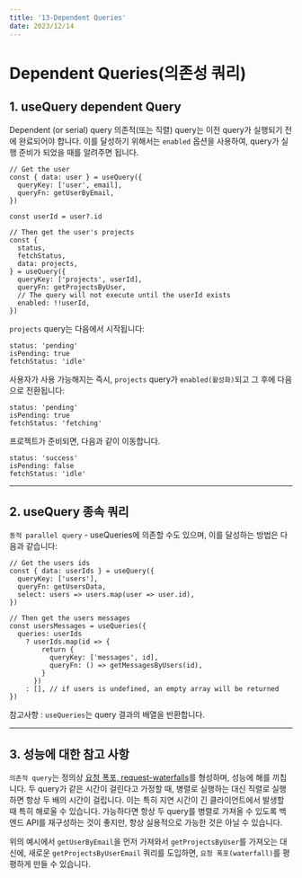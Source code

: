```yaml
---
title: '13-Dependent Queries'
date: 2023/12/14
---
```


# Dependent Queries(의존성 쿼리)

## 1. useQuery dependent Query

Dependent (or serial) query
의존적(또는 직렬) query는 이전 query가 실행되기 전에 완료되어야 합니다.
이를 달성하기 위해서는 `enabled` 옵션을 사용하여, query가 실행 준비가 되었을 때를 알려주면 됩니다.

```tsx
// Get the user
const { data: user } = useQuery({
  queryKey: ['user', email],
  queryFn: getUserByEmail,
})

const userId = user?.id

// Then get the user's projects
const {
  status,
  fetchStatus,
  data: projects,
} = useQuery({
  queryKey: ['projects', userId],
  queryFn: getProjectsByUser,
  // The query will not execute until the userId exists
  enabled: !!userId,
})
```

`projects` query는 다음에서 시작됩니다:

```tsx
status: 'pending'
isPending: true
fetchStatus: 'idle'
```

사용자가 사용 가능해지는 즉시, `projects` query가 `enabled(활성화)`되고 그 후에 다음으로 전환됩니다:

```tsx
status: 'pending'
isPending: true
fetchStatus: 'fetching'
```

프로젝트가 준비되면, 다음과 같이 이동합니다.

```tsx
status: 'success'
isPending: false
fetchStatus: 'idle'
```

---

## 2. useQuery 종속 쿼리

`동적 parallel query` - useQueries에 의존할 수도 있으며, 이를 달성하는 방법은 다음과 같습니다:

```tsx
// Get the users ids
const { data: userIds } = useQuery({
  queryKey: ['users'],
  queryFn: getUsersData,
  select: users => users.map(user => user.id),
})

// Then get the users messages
const usersMessages = useQueries({
  queries: userIds
    ? userIds.map(id => {
        return {
          queryKey: ['messages', id],
          queryFn: () => getMessagesByUsers(id),
        }
      })
    : [], // if users is undefined, an empty array will be returned
})
```

참고사항 : `useQueries`는 query 결과의 배열을 반환합니다.

---

## 3. 성능에 대한 참고 사항

`의존적 query`는 정의상 [요청 폭포, request-waterfalls](https://tanstack.com/query/latest/docs/react/guides/request-waterfalls)를 형성하며, 성능에 해를 끼칩니다.
두 query가 같은 시간이 걸린다고 가정할 때, 병렬로 실행하는 대신 직렬로 실행하면 항상 두 배의 시간이 걸립니다.
이는 특히 지연 시간이 긴 클라이언트에서 발생할 때 특히 해로울 수 있습니다.
가능하다면 항상 두 query를 병렬로 가져올 수 있도록 백엔드 API를 재구성하는 것이 좋지만,
항상 실용적으로 가능한 것은 아닐 수 있습니다.

위의 예시에서 `getUserByEmail`을 먼저 가져와서 `getProjectsByUser`를 가져오는 대신에,
새로운 `getProjectsByUserEmail` 쿼리를 도입하면, `요청 폭포(waterfall)`를 평평하게 만들 수 있습니다.
